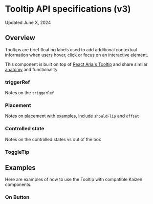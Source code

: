 
<Meta title="Overlays/Tooltip/v3/API Specification" of={exampleStories} />


# Tooltip API specifications (v3)
<SbText variant="extra-small">
  Updated June X, 2024
</SbText>

<ResourceLinks
  sourceCode="https://github.com/cultureamp/kaizen-design-system/tree/main/packages/components/src/Tooltip"
  figma="https://www.figma.com/file/eZKEE5kXbEMY3lx84oz8iN/%F0%9F%92%9C-UI-Kit%3A-Heart?type=design&node-id=1929%3A32006&mode=design&t=LwTCBZ5E1uRvOA1l-1"
  designGuidelines="/?path=/docs/overlays-tooltip-v3-usage-guidelines--docs"
  className="!mb-8"
/>

<KAIOInstallation exportNames="Tooltip" family="overlays" version="3" />


## Overview

Tooltips are brief floating labels used to add additional contextual information when users hover, click or focus on an interactive element.

This component is built on top of [React Aria's Tooltip](https://react-spectrum.adobe.com/react-aria/Tooltip.html) and share similar [anatomy](https://react-spectrum.adobe.com/react-aria/Tooltip.html#anatomy) and functionality.

<Canvas of={exampleStories.OnButton} />
<Controls of={exampleStories.OnButton}  />

### triggerRef
Notes on the `triggerRef`

### Placement
Notes on placement with examples, include `shouldFlip` and `offset`

<Canvas of={docStories.Placement}  />

### Controlled state
Notes on the controlled states vs out of the box

### ToggleTip

<Canvas of={exampleStories.ToggleTip} />

## Examples

Here are examples of how to use the Tooltip with compatible Kaizen components.

### On Button

<Canvas of={exampleStories.OnButton} />

